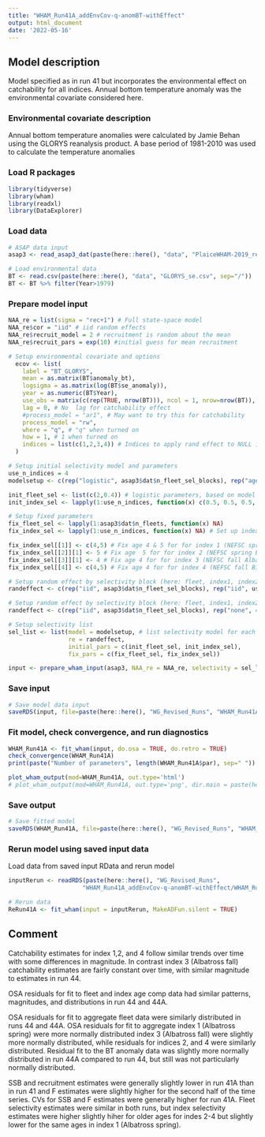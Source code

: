 ```yaml
---
title: "WHAM_Run41A_addEnvCov-q-anomBT-withEffect"
output: html_document
date: '2022-05-16'
---
```


## Model description
Model specified as in run 41 but incorporates the environmental effect on catchability for all indices. Annual bottom temperature anomaly was the environmental covariate considered here.


### Environmental covariate description
Annual bottom temperature anomalies were calculated by Jamie Behan using the GLORYS reanalysis product. A base period of 1981-2010 was used to calculate the temperature anomalies 


### Load R packages
```r
library(tidyverse)
library(wham)
library(readxl)
library(DataExplorer)
```

### Load data
```r
# ASAP data input
asap3 <- read_asap3_dat(paste(here::here(), "data", "PlaiceWHAM-2019_revised_NEFSC-LW-WAA_splitNEFSC-BigUnit.DAT", sep="/"))

# Load environmental data 
BT <- read.csv(paste(here::here(), "data", "GLORYS_se.csv", sep="/"))
BT <- BT %>% filter(Year>1979)
```

### Prepare model input
```r
NAA_re = list(sigma = "rec+1") # Full state-space model
NAA_re$cor = "iid" # iid random effects
NAA_re$recruit_model = 2 # recruitment is random about the mean
NAA_re$recruit_pars = exp(10) #initial guess for mean recruitment

# Setup environmental covariate and options
  ecov <- list(
    label = "BT_GLORYS",
    mean = as.matrix(BT$anomaly_bt),
    logsigma = as.matrix(log(BT$se_anomaly)),
    year = as.numeric(BT$Year),
    use_obs = matrix(c(rep(TRUE, nrow(BT))), ncol = 1, nrow=nrow(BT)), # use all obs except the first 2 (no data 1979 and 1980, not full year of data in 1981) 
    lag = 0, # No  lag for catchability effect
    #process_model = "ar1", # May want to try this for catchability
    process_model = "rw",
    where = "q", # "q" when turned on
    how = 1, # 1 when turned on
    indices = list(c(1,2,3,4)) # Indices to apply rand effect to NULL if not applying to an index (may want to exclude for Bigelow?)
  )

# Setup initial selectivity model and parameters
use_n_indices = 4
modelsetup <- c(rep("logistic", asap3$dat$n_fleet_sel_blocks), rep("age-specific", use_n_indices))

init_fleet_sel <- list(c(2,0.4)) # logistic parameters, based on model type
init_index_sel <- lapply(1:use_n_indices, function(x) c(0.5, 0.5, 0.5, 1, 1, 0.5, 0.5, 0.5, 0.5, 0.5, 0.5))

# Setup fixed parameters
fix_fleet_sel <- lapply(1:asap3$dat$n_fleets, function(x) NA) 
fix_index_sel <- lapply(1:use_n_indices, function(x) NA) # Set up index object

fix_index_sel[[1]] <- c(4,5) # Fix age 4 & 5 for for index 1 (NEFSC spring Albatross)
fix_index_sel[[2]][1] <- 5 # Fix age  5 for for index 2 (NEFSC spring Bigelow)
fix_index_sel[[3]][1] <- 4 # Fix age 4 for for index 3 (NEFSC fall Albatross)
fix_index_sel[[4]] <- c(4,5) # Fix age 4 for for index 4 (NEFSC fall Bigelow)

# Setup random effect by selectivity block (here: fleet, index1, index2)
randeffect <- c(rep("iid", asap3$dat$n_fleet_sel_blocks), rep("iid", use_n_indices))

# Setup random effect by selectivity block (here: fleet, index1, index2, index3, index4)
randeffect <- c(rep("iid", asap3$dat$n_fleet_sel_blocks), rep("none", 4)) # Don't include selectivity random effects for any surveys 

# Setup selectivity list
sel_list <- list(model = modelsetup, # list selectivity model for each fleet and index
                 re = randeffect,
                 initial_pars = c(init_fleet_sel, init_index_sel),
                 fix_pars = c(fix_fleet_sel, fix_index_sel))

input <- prepare_wham_input(asap3, NAA_re = NAA_re, selectivity = sel_list, ecov=ecov, model_name = "WHAM_Run41A") 
```

### Save input
```r
# Save model data input
saveRDS(input, file=paste(here::here(), "WG_Revised_Runs", "WHAM_Run41A_addEnvCov-q-anomBT-withEffect", "WHAM_Run41A_input.rds", sep="/"))
```

### Fit model, check convergence, and run diagnostics
```r
WHAM_Run41A <- fit_wham(input, do.osa = TRUE, do.retro = TRUE) 
check_convergence(WHAM_Run41A)
print(paste("Number of parameters", length(WHAM_Run41A$par), sep=" "))

plot_wham_output(mod=WHAM_Run41A, out.type='html')
# plot_wham_output(mod=WHAM_Run41A, out.type='png', dir.main = paste(here::here(), "WHAM_Run41A", sep="/"))
```

### Save output
```r
# Save fitted model
saveRDS(WHAM_Run41A, file=paste(here::here(), "WG_Revised_Runs", "WHAM_Run41A_addEnvCov-q-anomBT-withEffect", "WHAM_Run41A_model.rds", sep="/"))
```

### Rerun model using saved input data
Load data from saved input RData and rerun model
```r
inputRerun <- readRDS(paste(here::here(), "WG_Revised_Runs",
                     "WHAM_Run41A_addEnvCov-q-anomBT-withEffect/WHAM_Run41A_input.rds", sep="/"))

# Rerun data
ReRun41A <- fit_wham(input = inputRerun, MakeADFun.silent = TRUE)
```

## Comment

Catchability estimates for index 1,2, and 4 follow similar trends over time with some differences in magnitude. In contrast index 3 (Albatross fall) catchability estimates are fairly constant over time, with similar magnitude to estimates in run 44. 

OSA residuals for fit to fleet and index age comp data had similar patterns, magnitudes, and distributions in run 44 and 44A. 

OSA residuals for fit to aggregate fleet data were similarly distributed in runs 44 and 44A. OSA residuals for fit to aggregate index 1 (Albatross spring) were more normally distributed index 3 (Albatross fall) were slightly more normally distributed, while residuals for indices 2, and 4 were similarly distributed. Residual fit to the BT anomaly data was slightly more normally distributed in run 44A compared to run 44, but still was not particularly normally distributed. 

SSB and recruitment estimates were generally slightly lower in run 41A than in run 41 and F estimates were slightly higher for the second half of the time series. CVs for SSB and F estimates were generally higher for run 41A. Fleet selectivity estimates were similar in both runs, but index selectivity estimates were higher slightly hiher for older ages for indes 2-4 but slightly lower for the same ages in index 1 (Albatross spring). 

